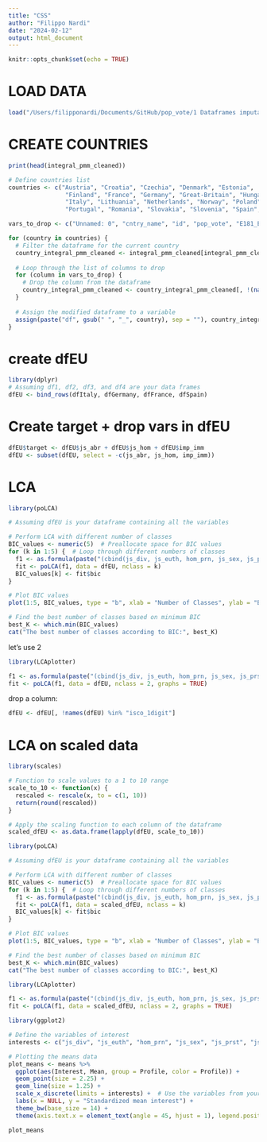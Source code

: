 ```yaml
---
title: "CSS"
author: "Filippo Nardi"
date: "2024-02-12"
output: html_document
---
```


```r
knitr::opts_chunk$set(echo = TRUE)
```

# LOAD DATA

```r
load("/Users/filipponardi/Documents/GitHub/pop_vote/1 Dataframes imputati/Imputed PMM integral FINALE.Rda")
```

# CREATE COUNTRIES

```r
print(head(integral_pmm_cleaned))

# Define countries list
countries <- c("Austria", "Croatia", "Czechia", "Denmark", "Estonia",
                "Finland", "France", "Germany", "Great-Britain", "Hungary",
                "Italy", "Lithuania", "Netherlands", "Norway", "Poland",
                "Portugal", "Romania", "Slovakia", "Slovenia", "Spain", "Sweden")

vars_to_drop <- c("Unnamed: 0", "cntry_name", "id", "pop_vote", "E181_EVS5")
```

```r
for (country in countries) {
  # Filter the dataframe for the current country
  country_integral_pmm_cleaned <- integral_pmm_cleaned[integral_pmm_cleaned$cntry_name == country, ]
  
  # Loop through the list of columns to drop
  for (column in vars_to_drop) {
    # Drop the column from the dataframe
    country_integral_pmm_cleaned <- country_integral_pmm_cleaned[, !(names(country_integral_pmm_cleaned) %in% column)]
  }
  
  # Assign the modified dataframe to a variable
  assign(paste("df", gsub(" ", "_", country), sep = ""), country_integral_pmm_cleaned)
}
```

# create dfEU

```r

library(dplyr)
# Assuming df1, df2, df3, and df4 are your data frames
dfEU <- bind_rows(dfItaly, dfGermany, dfFrance, dfSpain)
```

# Create target + drop vars in dfEU

```r

dfEU$target <- dfEU$js_abr + dfEU$js_hom + dfEU$imp_imm
dfEU <- subset(dfEU, select = -c(js_abr, js_hom, imp_imm))

```

# LCA

```r
library(poLCA)

# Assuming dfEU is your dataframe containing all the variables

# Perform LCA with different number of classes
BIC_values <- numeric(5)  # Preallocate space for BIC values
for (k in 1:5) {  # Loop through different numbers of classes
  f1 <- as.formula(paste("(cbind(js_div, js_euth, hom_prn, js_sex, js_prst, js_suic, imp_rlg, job_ntn, incm_lvl, c_chr) ~ 1)"))
  fit <- poLCA(f1, data = dfEU, nclass = k)
  BIC_values[k] <- fit$bic
}

# Plot BIC values
plot(1:5, BIC_values, type = "b", xlab = "Number of Classes", ylab = "BIC", main = "BIC Plot for Latent Class Analysis")

# Find the best number of classes based on minimum BIC
best_K <- which.min(BIC_values)
cat("The best number of classes according to BIC:", best_K)


```

let's use 2

```r
library(LCAplotter)

f1 <- as.formula(paste("(cbind(js_div, js_euth, hom_prn, js_sex, js_prst, js_suic, imp_rlg, job_ntn, incm_lvl, c_chr) ~ 1)"))
fit <- poLCA(f1, data = dfEU, nclass = 2, graphs = TRUE)
```

drop a column:\

```r
dfEU <- dfEU[, !names(dfEU) %in% "isco_1digit"]
```

# LCA on scaled data

```r
library(scales)

# Function to scale values to a 1 to 10 range
scale_to_10 <- function(x) {
  rescaled <- rescale(x, to = c(1, 10))
  return(round(rescaled))
}

# Apply the scaling function to each column of the dataframe
scaled_dfEU <- as.data.frame(lapply(dfEU, scale_to_10))

library(poLCA)

# Assuming dfEU is your dataframe containing all the variables

# Perform LCA with different number of classes
BIC_values <- numeric(5)  # Preallocate space for BIC values
for (k in 1:5) {  # Loop through different numbers of classes
  f1 <- as.formula(paste("(cbind(js_div, js_euth, hom_prn, js_sex, js_prst, js_suic, imp_rlg, job_ntn, incm_lvl, c_chr) ~ 1)"))
  fit <- poLCA(f1, data = scaled_dfEU, nclass = k)
  BIC_values[k] <- fit$bic
}

# Plot BIC values
plot(1:5, BIC_values, type = "b", xlab = "Number of Classes", ylab = "BIC", main = "BIC Plot for Latent Class Analysis")

# Find the best number of classes based on minimum BIC
best_K <- which.min(BIC_values)
cat("The best number of classes according to BIC:", best_K)

```

```r

library(LCAplotter)

f1 <- as.formula(paste("(cbind(js_div, js_euth, hom_prn, js_sex, js_prst, js_suic, imp_rlg, job_ntn, incm_lvl, c_chr) ~ 1)"))
fit <- poLCA(f1, data = scaled_dfEU, nclass = 2, graphs = TRUE)

```

```r
library(ggplot2)

# Define the variables of interest
interests <- c("js_div", "js_euth", "hom_prn", "js_sex", "js_prst", "js_suic", "imp_rlg", "job_ntn", "incm_lvl", "c_chr")

# Plotting the means data
plot_means <- means %>%
  ggplot(aes(Interest, Mean, group = Profile, color = Profile)) +
  geom_point(size = 2.25) +
  geom_line(size = 1.25) +
  scale_x_discrete(limits = interests) +  # Use the variables from your LCA analysis
  labs(x = NULL, y = "Standardized mean interest") +
  theme_bw(base_size = 14) +
  theme(axis.text.x = element_text(angle = 45, hjust = 1), legend.position = "top")

plot_means

```
